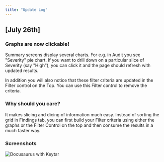 ```yaml
---
title: "Update Log"
---
```


## [July 26th]

### Graphs are now clickable!

Summary screens display several charts. For e.g. in Audit you see "Severity" pie chart. If you want to drill down on a particular slice of Severity (say "High"), you can click it and the page should refresh with updated results.

In addition you will also notice that these filter criteria are updated in the Filter control on the Top. You can use this Filter control to remove the criteria.

### Why should you care?

It makes slicing and dicing of information much easy. Instead of sorting the grid in Findings tab, you can first build your Filter criteria using either the graphs or the Filter Control on the top and then consume the results in a much faster way.

### Screenshots

<img
  alt="Docusaurus with Keytar"
  src="/images/release/updates/cloudanix_release_clickable_graphs.gif"
/>
